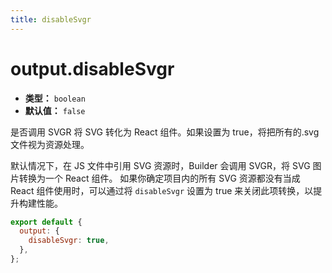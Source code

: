 ```yaml
---
title: disableSvgr
---
```


# output.disableSvgr

- **类型：** `boolean`
- **默认值：** `false`

是否调用 SVGR 将 SVG 转化为 React 组件。如果设置为 true，将把所有的.svg 文件视为资源处理。

默认情况下，在 JS 文件中引用 SVG 资源时，Builder 会调用 SVGR，将 SVG 图片转换为一个 React 组件。
如果你确定项目内的所有 SVG 资源都没有当成 React 组件使用时，可以通过将 `disableSvgr` 设置为 true 来关闭此项转换，以提升构建性能。

```js
export default {
  output: {
    disableSvgr: true,
  },
};
```
